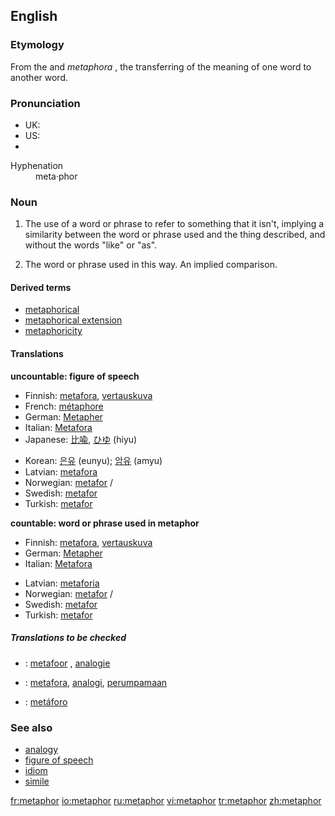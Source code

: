 {{wikipedia}}
==English==

===Etymology===
From the {{L.}} and {{Gr.}} ''metaphora'' ''{{polytonic|μεταφορά}}'', the transferring of the meaning of one word to another word.<!--the Greek should be in Greek alphabet-->

===Pronunciation===
*UK: {{IPA|/ˈmetəfə/, /ˈmetəˌfɔː/}}
*US: {{IPA|/ˈmetəfər/}}
*{{audio|en-us-metaphor.ogg|Audio (US)}}
;Hyphenation
:meta&middot;phor

===Noun===
{{en-noun|s|-}}

# {{uncountable}} The use of a word or phrase to refer to something that it isn't, implying a similarity between the word or phrase used and the thing described, and without the words "like" or "as".
# {{countable}} The word or phrase used in this way.  An implied comparison.

====Derived terms====
*[[metaphorical]]
*[[metaphorical extension]]
*[[metaphoricity]]

====Translations====
'''uncountable: figure of speech'''
{{top}}
*Finnish: [[metafora]], [[vertauskuva]]
*French: [[métaphore]] {{f}}
*German: [[Metapher]] {{f}}
*Italian: [[Metafora]] {{f}}
*Japanese: [[比喩]], [[ひゆ]] (hiyu)
{{mid}}
*Korean: [[은유]] (eunyu); [[암유]] (amyu)
*Latvian: [[metafora]] {{f}}
*Norwegian: [[metafor]] {{c}}/{{m}}
*Swedish: [[metafor]] {{c}}
*Turkish: [[metafor]] {{c}}
{{bottom}}

'''countable: word or phrase used in metaphor'''
{{top}}
*Finnish: [[metafora]], [[vertauskuva]]
*German: [[Metapher]] {{f}}
*Italian: [[Metafora]] {{f}}
{{mid}}
*Latvian: [[metaforia]] {{f}}
*Norwegian: [[metafor]] {{c}}/{{m}}
*Swedish: [[metafor]] {{c}}
*Turkish: [[metafor]] {{c}}
{{bottom}}

=====Translations to be checked=====
{{checktrans}}
*{{ttbc|Dutch}}: [[metafoor]] {{m}}, [[analogie]] {{f}}
*{{ttbc|Indonesian}}: [[metafora]], [[analogi]], [[umpama|perumpamaan]]
*{{ttbc|Spanish}}: [[metáforo]] {{m}}

===See also===
*[[analogy]]
*[[figure of speech]]
*[[idiom]]
*[[simile]]

[[fr:metaphor]]
[[io:metaphor]]
[[ru:metaphor]]
[[vi:metaphor]]
[[tr:metaphor]]
[[zh:metaphor]]